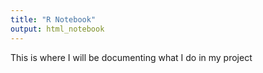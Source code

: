 ```yaml
---
title: "R Notebook"
output: html_notebook
---
```


This is where I will be documenting what I do in my project
